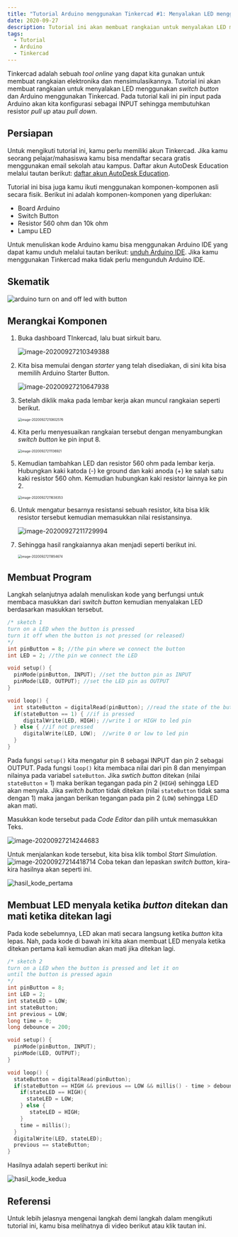 ```yaml
---
title: "Tutorial Arduino menggunakan Tinkercad #1: Menyalakan LED menggunakan Switch Button"
date: 2020-09-27
description: Tutorial ini akan membuat rangkaian untuk menyalakan LED menggunakan *switch button* dan Arduino menggunakan Tinkercad
tags:
  - Tutorial
  - Arduino
  - Tinkercad
---
```


Tinkercad adalah sebuah *tool online* yang dapat kita gunakan untuk membuat rangkaian elektronika dan mensimulasikannya.  Tutorial ini akan membuat rangkaian untuk menyalakan LED menggunakan *switch button* dan Arduino menggunakan Tinkercad. Pada tutorial kali ini pin input pada Arduino akan kita konfigurasi sebagai INPUT sehingga membutuhkan resistor *pull up* atau *pull down*.



## Persiapan

Untuk mengikuti tutorial ini, kamu perlu memiliki akun Tinkercad. Jika kamu seorang pelajar/mahasiswa kamu bisa mendaftar secara gratis menggunakan email sekolah atau kampus. Daftar akun AutoDesk Education melalui tautan berikut: [daftar akun AutoDesk Education](https://accounts.autodesk.com/register?viewmode=iframe&ReturnUrl=%2Fauthorize%3Fviewmode%3Diframe%26lang%3Den%26uitype%3Deducation%26realm%3Dwww.autodesk.com%26ctx%3Ddotcom%26AuthKey%3D1772329e-0cc7-4f87-bb1d-cd2e3aa9f879).

Tutorial ini bisa juga kamu ikuti menggunakan komponen-komponen asli secara fisik. Berikut ini adalah komponen-komponen yang diperlukan:

- Board Arduino
- Switch Button
- Resistor 560 ohm dan 10k ohm
- Lampu LED

Untuk menuliskan kode Arduino kamu bisa menggunakan Arduino IDE yang dapat kamu unduh melalui tautan berikut: [unduh Arduino IDE](https://www.arduino.cc/en/Main/Software). Jika kamu menggunakan Tinkercad maka tidak perlu mengunduh Arduino IDE.



## Skematik

![arduino turn on and off led with button](index.assets/turn-on-and-off-led-with-button.png)

## Merangkai Komponen

1. Buka dashboard TInkercad, lalu buat sirkuit baru.

   ![image-20200927210349388](index.assets/image-20200927210349388.png)

2. Kita bisa memulai dengan *starter* yang telah disediakan, di sini kita bisa memilih Arduino Starter Button.

   ![image-20200927210647938](index.assets/image-20200927210647938.png)

3. Setelah diklik maka pada lembar kerja akan muncul rangkaian seperti berikut.

   <img src="index.assets/image-20200927210802576.png" alt="image-20200927210802576" style="zoom:50%;" />

4. Kita perlu menyesuaikan rangkaian tersebut dengan menyambungkan *switch button* ke pin input 8.

   <img src="index.assets/image-20200927211136921.png" alt="image-20200927211136921" style="zoom:50%;" />

5. Kemudian tambahkan LED dan resistor 560 ohm pada lembar kerja. Hubungkan kaki katoda (-) ke ground dan kaki anoda (+) ke salah satu kaki resistor 560 ohm. Kemudian hubungkan kaki resistor lainnya ke pin 2.

   <img src="index.assets/image-20200927211638353.png" alt="image-20200927211638353" style="zoom:50%;" />

6. Untuk mengatur besarnya resistansi sebuah resistor, kita bisa klik resistor tersebut kemudian memasukkan nilai resistansinya.

   ![image-20200927211729994](index.assets/image-20200927211729994.png)

7. Sehingga hasil rangkaiannya akan menjadi seperti berikut ini.

   <img src="index.assets/image-20200927211854674.png" alt="image-20200927211854674" style="zoom:50%;" />


## Membuat Program

Langkah selanjutnya adalah menuliskan kode yang berfungsi untuk membaca masukkan dari *switch button* kemudian menyalakan LED berdasarkan masukkan tersebut.

```c++
/* sketch 1 
turn on a LED when the button is pressed
turn it off when the button is not pressed (or released)
*/
int pinButton = 8; //the pin where we connect the button
int LED = 2; //the pin we connect the LED

void setup() {
  pinMode(pinButton, INPUT); //set the button pin as INPUT
  pinMode(LED, OUTPUT); //set the LED pin as OUTPUT
}

void loop() {
  int stateButton = digitalRead(pinButton); //read the state of the button
  if(stateButton == 1) { //if is pressed
     digitalWrite(LED, HIGH); //write 1 or HIGH to led pin
  } else { //if not pressed
     digitalWrite(LED, LOW);  //write 0 or low to led pin
  }
}
```

Pada fungsi `setup()` kita mengatur pin 8 sebagai INPUT dan pin 2 sebagai OUTPUT. Pada fungsi `loop()` kita membaca nilai dari pin 8 dan menyimpan nilainya pada variabel `sateButton`.  Jika *swtich button* ditekan (nilai `stateButton` = 1) maka berikan tegangan pada pin 2 (`HIGH`) sehingga LED akan menyala. Jika *switch button* tidak ditekan (nilai `stateButton` tidak sama dengan 1) maka  jangan berikan tegangan pada pin 2 (`LOW`) sehingga LED akan mati.



Masukkan kode tersebut pada *Code Editor* dan pilih untuk memasukkan Teks.

![image-20200927214244683](index.assets/image-20200927214244683.png)

Untuk menjalankan kode tersebut, kita bisa klik tombol *Start Simulation*. ![image-20200927214418714](index.assets/image-20200927214418714.png) 
Coba tekan dan lepaskan *switch button*, kira-kira hasilnya akan seperti ini.

![hasil_kode_pertama](https://raw.githubusercontent.com/guntoroyk/personal-web/master/content/posts/2020-09-27_Tutorial_Arduino_%231/index.assets/praktikum-iot-1-1601221739617.gif)

## Membuat LED menyala ketika *button* ditekan dan mati ketika ditekan lagi

Pada kode sebelumnya, LED akan mati secara langsung ketika *button* kita lepas. Nah, pada kode di bawah ini kita akan membuat LED menyala ketika ditekan pertama kali kemudian akan mati jika ditekan lagi.

```c++
/* sketch 2
turn on a LED when the button is pressed and let it on 
until the button is pressed again
*/
int pinButton = 8;
int LED = 2;
int stateLED = LOW;
int stateButton;
int previous = LOW;
long time = 0;
long debounce = 200;

void setup() {
  pinMode(pinButton, INPUT);
  pinMode(LED, OUTPUT);
}

void loop() {
  stateButton = digitalRead(pinButton);  
  if(stateButton == HIGH && previous == LOW && millis() - time > debounce) {
    if(stateLED == HIGH){
      stateLED = LOW; 
    } else {
       stateLED = HIGH; 
    }
    time = millis();
  }
  digitalWrite(LED, stateLED);
  previous == stateButton;
}
```

Hasilnya adalah seperti berikut ini:

![hasil_kode_kedua](https://raw.githubusercontent.com/guntoroyk/personal-web/master/content/posts/2020-09-27_Tutorial_Arduino_%231/index.assets/praktikum-iot-2-1601221757230.gif)


## Referensi

Untuk lebih jelasnya mengenai langkah demi langkah dalam mengikuti tutorial ini, kamu bisa melihatnya di video berikut atau klik tautan ini.


